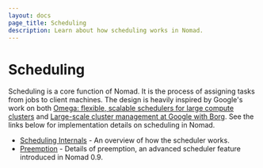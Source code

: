 ```yaml
---
layout: docs
page_title: Scheduling
description: Learn about how scheduling works in Nomad.
---
```


# Scheduling

Scheduling is a core function of Nomad. It is the process of assigning tasks
from jobs to client machines. The design is heavily inspired by Google's work on
both [Omega: flexible, scalable schedulers for large compute clusters][omega] and
[Large-scale cluster management at Google with Borg][borg]. See the links below
for implementation details on scheduling in Nomad.

- [Scheduling Internals](/docs/internals/scheduling/scheduling) - An overview of how the scheduler works.
- [Preemption](/docs/internals/scheduling/preemption) - Details of preemption, an advanced scheduler feature introduced in Nomad 0.9.

[omega]: https://research.google.com/pubs/pub41684.html

[borg]: https://research.google.com/pubs/pub43438.html

